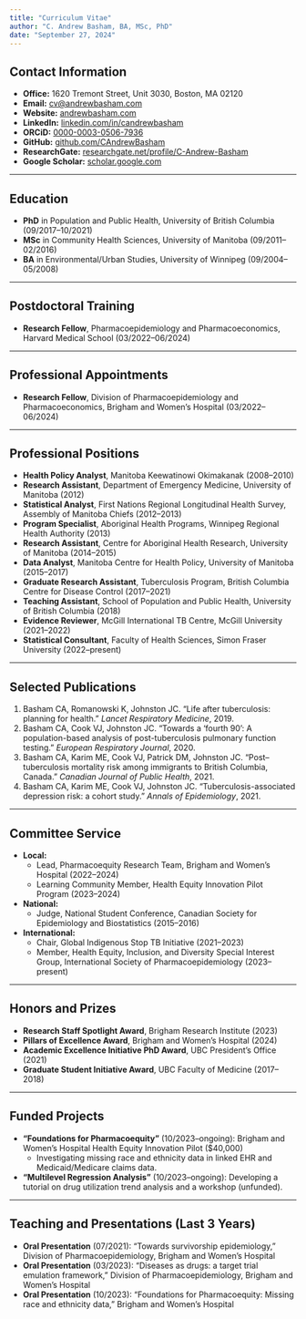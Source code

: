 ```yaml
---
title: "Curriculum Vitae"
author: "C. Andrew Basham, BA, MSc, PhD"
date: "September 27, 2024"
---
```


## Contact Information

-   **Office:** 1620 Tremont Street, Unit 3030, Boston, MA 02120
-   **Email:** [cv\@andrewbasham.com](mailto:cv@andrewbasham.com)
-   **Website:** [andrewbasham.com](https://andrewbasham.com)
-   **LinkedIn:** [linkedin.com/in/candrewbasham](https://www.linkedin.com/in/candrewbasham)
-   **ORCiD:** [0000-0003-0506-7936](https://orcid.org/0000-0003-0506-7936)
-   **GitHub:** [github.com/CAndrewBasham](https://github.com/CAndrewBasham)
-   **ResearchGate:** [researchgate.net/profile/C-Andrew-Basham](https://www.researchgate.net/profile/C-Andrew-Basham)
-   **Google Scholar:** [scholar.google.com](https://scholar.google.com/citations?hl=en&user=voTZC9sAAAAJ)

------------------------------------------------------------------------

## Education

-   **PhD** in Population and Public Health, University of British Columbia (09/2017–10/2021)
-   **MSc** in Community Health Sciences, University of Manitoba (09/2011–02/2016)
-   **BA** in Environmental/Urban Studies, University of Winnipeg (09/2004–05/2008)

------------------------------------------------------------------------

## Postdoctoral Training

-   **Research Fellow**, Pharmacoepidemiology and Pharmacoeconomics, Harvard Medical School (03/2022–06/2024)

------------------------------------------------------------------------

## Professional Appointments

-   **Research Fellow**, Division of Pharmacoepidemiology and Pharmacoeconomics, Brigham and Women's Hospital (03/2022–06/2024)

------------------------------------------------------------------------

## Professional Positions

-   **Health Policy Analyst**, Manitoba Keewatinowi Okimakanak (2008–2010)
-   **Research Assistant**, Department of Emergency Medicine, University of Manitoba (2012)
-   **Statistical Analyst**, First Nations Regional Longitudinal Health Survey, Assembly of Manitoba Chiefs (2012–2013)
-   **Program Specialist**, Aboriginal Health Programs, Winnipeg Regional Health Authority (2013)
-   **Research Assistant**, Centre for Aboriginal Health Research, University of Manitoba (2014–2015)
-   **Data Analyst**, Manitoba Centre for Health Policy, University of Manitoba (2015–2017)
-   **Graduate Research Assistant**, Tuberculosis Program, British Columbia Centre for Disease Control (2017–2021)
-   **Teaching Assistant**, School of Population and Public Health, University of British Columbia (2018)
-   **Evidence Reviewer**, McGill International TB Centre, McGill University (2021–2022)
-   **Statistical Consultant**, Faculty of Health Sciences, Simon Fraser University (2022–present)

------------------------------------------------------------------------

## Selected Publications

1.  Basham CA, Romanowski K, Johnston JC. "Life after tuberculosis: planning for health." *Lancet Respiratory Medicine*, 2019.
2.  Basham CA, Cook VJ, Johnston JC. "Towards a 'fourth 90': A population-based analysis of post-tuberculosis pulmonary function testing." *European Respiratory Journal*, 2020.
3.  Basham CA, Karim ME, Cook VJ, Patrick DM, Johnston JC. "Post–tuberculosis mortality risk among immigrants to British Columbia, Canada." *Canadian Journal of Public Health*, 2021.
4.  Basham CA, Karim ME, Cook VJ, Johnston JC. "Tuberculosis-associated depression risk: a cohort study." *Annals of Epidemiology*, 2021.

------------------------------------------------------------------------

## Committee Service

-   **Local:**
    -   Lead, Pharmacoequity Research Team, Brigham and Women's Hospital (2022–2024)
    -   Learning Community Member, Health Equity Innovation Pilot Program (2023–2024)
-   **National:**
    -   Judge, National Student Conference, Canadian Society for Epidemiology and Biostatistics (2015–2016)
-   **International:**
    -   Chair, Global Indigenous Stop TB Initiative (2021–2023)
    -   Member, Health Equity, Inclusion, and Diversity Special Interest Group, International Society of Pharmacoepidemiology (2023–present)

------------------------------------------------------------------------

## Honors and Prizes

-   **Research Staff Spotlight Award**, Brigham Research Institute (2023)
-   **Pillars of Excellence Award**, Brigham and Women's Hospital (2024)
-   **Academic Excellence Initiative PhD Award**, UBC President’s Office (2021)
-   **Graduate Student Initiative Award**, UBC Faculty of Medicine (2017–2018)

------------------------------------------------------------------------

## Funded Projects

-   **"Foundations for Pharmacoequity"** (10/2023–ongoing): Brigham and Women's Hospital Health Equity Innovation Pilot (\$40,000)
    -   Investigating missing race and ethnicity data in linked EHR and Medicaid/Medicare claims data.
-   **"Multilevel Regression Analysis"** (10/2023–ongoing): Developing a tutorial on drug utilization trend analysis and a workshop (unfunded).

------------------------------------------------------------------------

## Teaching and Presentations (Last 3 Years)

-   **Oral Presentation** (07/2021): "Towards survivorship epidemiology," Division of Pharmacoepidemiology, Brigham and Women's Hospital
-   **Oral Presentation** (03/2023): "Diseases as drugs: a target trial emulation framework," Division of Pharmacoepidemiology, Brigham and Women's Hospital
-   **Oral Presentation** (10/2023): "Foundations for Pharmacoequity: Missing race and ethnicity data," Brigham and Women's Hospital
